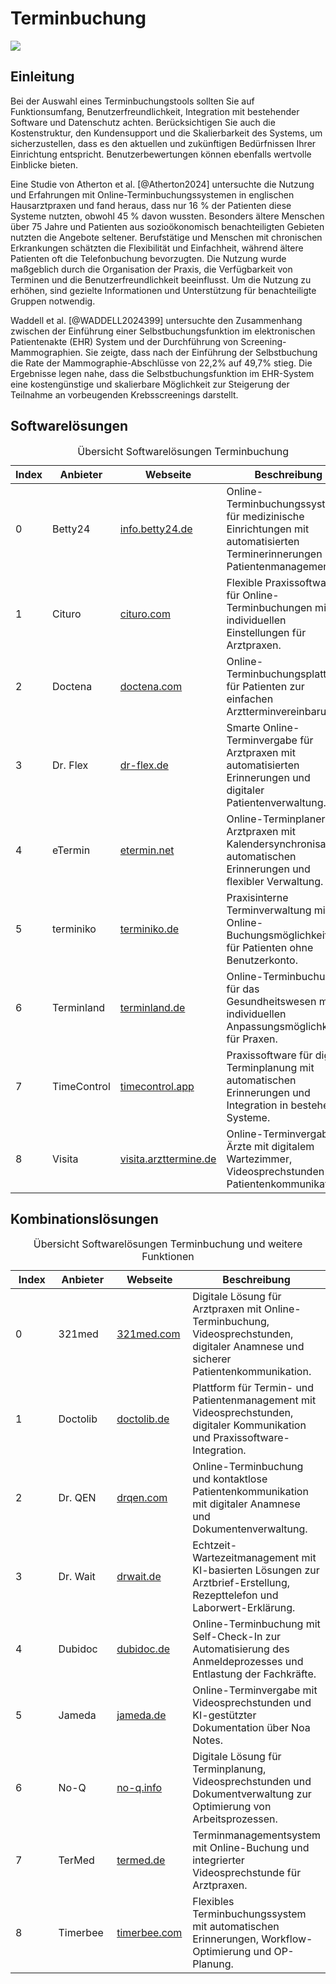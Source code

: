 # Terminbuchung

::: {.content-visible when-format="html"}

![](https://badgen.net/badge/DiLoB%20geprüft/Ja/green?icon=github)

:::

## Einleitung

Bei der Auswahl eines Terminbuchungstools sollten Sie auf Funktionsumfang, Benutzerfreundlichkeit, Integration mit bestehender Software und Datenschutz achten. Berücksichtigen Sie auch die Kostenstruktur, den Kundensupport und die Skalierbarkeit des Systems, um sicherzustellen, dass es den aktuellen und zukünftigen Bedürfnissen Ihrer Einrichtung entspricht. Benutzerbewertungen können ebenfalls wertvolle Einblicke bieten.

Eine Studie von Atherton et al. [@Atherton2024] untersuchte die Nutzung und Erfahrungen mit Online-Terminbuchungssystemen in englischen Hausarztpraxen und fand heraus, dass nur 16 % der Patienten diese Systeme nutzten, obwohl 45 % davon wussten. Besonders ältere Menschen über 75 Jahre und Patienten aus sozioökonomisch benachteiligten Gebieten nutzten die Angebote seltener. Berufstätige und Menschen mit chronischen Erkrankungen schätzten die Flexibilität und Einfachheit, während ältere Patienten oft die Telefonbuchung bevorzugten. Die Nutzung wurde maßgeblich durch die Organisation der Praxis, die Verfügbarkeit von Terminen und die Benutzerfreundlichkeit beeinflusst. Um die Nutzung zu erhöhen, sind gezielte Informationen und Unterstützung für benachteiligte Gruppen notwendig.

Waddell et al. [@WADDELL2024399] untersuchte den Zusammenhang zwischen der Einführung einer Selbstbuchungsfunktion im elektronischen Patientenakte (EHR) System und der Durchführung von Screening-Mammographien. Sie zeigte, dass nach der Einführung der Selbstbuchung die Rate der Mammographie-Abschlüsse von 22,2% auf 49,7% stieg. Die Ergebnisse legen nahe, dass die Selbstbuchungsfunktion im EHR-System eine kostengünstige und skalierbare Möglichkeit zur Steigerung der Teilnahme an vorbeugenden Krebsscreenings darstellt.

## Softwarelösungen

| Index | Anbieter | Webseite | Beschreibung |
|---|---|---|---|
| 0 | Betty24 | [info.betty24.de](https://info.betty24.de/) | Online-Terminbuchungssystem für medizinische Einrichtungen mit automatisierten Terminerinnerungen und Patientenmanagement. |
| 1 | Cituro | [cituro.com](https://www.cituro.com/praxis-software) | Flexible Praxissoftware für Online-Terminbuchungen mit individuellen Einstellungen für Arztpraxen. |
| 2 | Doctena | [doctena.com](https://www.doctena.com/de/) | Online-Terminbuchungsplattform für Patienten zur einfachen Arztterminvereinbarung. |
| 3 | Dr. Flex | [dr-flex.de](https://dr-flex.de/aerzte) | Smarte Online-Terminvergabe für Arztpraxen mit automatisierten Erinnerungen und digitaler Patientenverwaltung. |
| 4 | eTermin | [etermin.net](https://www.etermin.net/online-terminplaner-arzt) | Online-Terminplaner für Arztpraxen mit Kalendersynchronisation, automatischen Erinnerungen und flexibler Verwaltung. |
| 5 | terminiko | [terminiko.de](https://www.terminiko.de/) | Praxisinterne Terminverwaltung mit Online-Buchungsmöglichkeiten für Patienten ohne Benutzerkonto. |
| 6 | Terminland | [terminland.de](https://www.terminland.de/branchen/gesundheitswesen/) | Online-Terminbuchung für das Gesundheitswesen mit individuellen Anpassungsmöglichkeiten für Praxen. |
| 7 | TimeControl | [timecontrol.app](https://timecontrol.app/) | Praxissoftware für digitale Terminplanung mit automatischen Erinnerungen und Integration in bestehende Systeme. |
| 8 | Visita | [visita.arzttermine.de](https://visita.arzttermine.de/) | Online-Terminvergabe für Ärzte mit digitalem Wartezimmer, Videosprechstunden und Patientenkommunikation. |

: Übersicht Softwarelösungen Terminbuchung

## Kombinationslösungen

| Index | Anbieter | Webseite | Beschreibung |
|---|---|---|---|
| 0 | 321med | [321med.com](https://321med.com/de) | Digitale Lösung für Arztpraxen mit Online-Terminbuchung, Videosprechstunden, digitaler Anamnese und sicherer Patientenkommunikation. |
| 1 | Doctolib | [doctolib.de](https://info.doctolib.de/) | Plattform für Termin- und Patientenmanagement mit Videosprechstunden, digitaler Kommunikation und Praxissoftware-Integration. |
| 2 | Dr. QEN | [drqen.com](https://drqen.com/) | Online-Terminbuchung und kontaktlose Patientenkommunikation mit digitaler Anamnese und Dokumentenverwaltung. |
| 3 | Dr. Wait | [drwait.de](https://www.drwait.de/) | Echtzeit-Wartezeitmanagement mit KI-basierten Lösungen zur Arztbrief-Erstellung, Rezepttelefon und Laborwert-Erklärung. |
| 4 | Dubidoc | [dubidoc.de](https://www.dubidoc.de/) | Online-Terminbuchung mit Self-Check-In zur Automatisierung des Anmeldeprozesses und Entlastung der Fachkräfte. |
| 5 | Jameda | [jameda.de](https://pro.jameda.de/) | Online-Terminvergabe mit Videosprechstunden und KI-gestützter Dokumentation über Noa Notes. |
| 6 | No-Q | [no-q.info](https://www.no-q.info/) | Digitale Lösung für Terminplanung, Videosprechstunden und Dokumentverwaltung zur Optimierung von Arbeitsprozessen. |
| 7 | TerMed | [termed.de](https://www.termed.de/reserve) | Terminmanagementsystem mit Online-Buchung und integrierter Videosprechstunde für Arztpraxen. |
| 8 | Timerbee | [timerbee.com](https://www.timerbee.com/) | Flexibles Terminbuchungssystem mit automatischen Erinnerungen, Workflow-Optimierung und OP-Planung. |

: Übersicht Softwarelösungen Terminbuchung und weitere Funktionen
